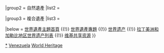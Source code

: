 {{Navbox
|name  = 委内瑞拉世界遗产
|title = {{flag|Venezuela}}[[世界遗产]]
|state = autocollapse
|image = {{location map+ |Venezuela |caption= |places=
<!-- 文化遺產 /-->
             {{location map~ |Venezuela |label=658 |position=right |link=科罗及其港口 |mark=Blue 0080ff pog.svg
                |lat_deg=11 |lat_min=24 |lat_sec=0 |lat_dir=N
                |lon_deg=69 |lon_min=40 |lon_sec=60 |lon_dir=W
             }}
 {{location map~ |Venezuela |label=986 |position=right |link=加拉加斯大学城 |mark=Blue 0080ff pog.svg
                |lat_deg=10 |lat_min=29 |lat_sec=26.628 |lat_dir=N
                |lon_deg=66 |lon_min=53 |lon_sec=26.448 |lon_dir=W
             }}
              {{location map~ |Venezuela|lat=6.25 |long=62.436667 |marksize=6|mark=Blue 000080 pog.svg}}
              {{location map~ |Venezuela|lat=5.96750 |long=62.53556 |marksize=6|mark=Blue 000080 pog.svg}}
<!-- 自然遺產 /-->
             {{location map~ |Venezuela |label=701 |position= |link=加奈馬國家公園 |mark=Green 00ff00 pog.svg
                |lat_deg=5 |lat_min=19 |lat_sec=59.988 |lat_dir=N
                |lon_deg=61 |lon_min=30 |lon_sec=0 |lon_dir=W
         }}
         }}


|basestyle  = background:#D1E5F2;
|titlestyle = background-color: #B5D8EF
|belowstyle = font-size:85%;

|group1 = 文化遺產
|list1  = <div>
{{nowrap|{{colortext|658|c=blue}}：[[聖安娜德科羅|科罗及其港口]]{{·}}}}
{{nowrap|{{colortext|986|c=blue}}：[[加拉加斯大学城]]}}
</div>

|group2 = 自然遺產
|list2  = <div>
{{nowrap|{{colortext|701|c=limegreen}}：[[加奈馬國家公園]]（包括[[大萨瓦纳]]和[[安赫尔瀑布]]）}}
</div>

|group3 = 複合遺產
|list3  =

|below = [[Portal:世界遗产|世界遺產主題首頁]] {{!}} [[WikiProject:世界遗产|世界遺產專題]] {{!}} [[世界遗产]] {{!}} [[拉丁美洲和加勒比地区世界遗产列表]] {{!}} [[:Commons:Category:World Heritage Sites in Venezuela|维基共享资源]]
}}<noinclude>
{{collapsible option}}
[[Category:委內瑞拉世界遺產|*]]
[[Category:拉丁美洲和加勒比地區世界遺產模板|Venezuela]]
[[Category:委內瑞拉模板|World Heritage]]
</noinclude>